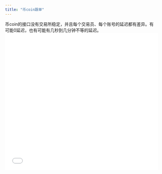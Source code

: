 ```yaml
---
title: "币coin跟单"
---
```


<Note>
  币coin的接口没有交易所稳定，并且每个交易员、每个账号的延迟都有差异。有可能0延迟，也有可能有几秒到几分钟不等的延迟。
</Note>

<iframe src="//player.bilibili.com/player.html?isOutside=true&aid=115096684596722&bvid=BV1iNekzUEAT&cid=31977309681&p=1&autoplay=0" scrolling="no" border="0" frameborder="no" framespacing="0" allowfullscreen="true" width="100%" height="450px" />

<Steps>
  <Step title="选择币coin跟单">
    填写自己的币coin账号密码。

    如果想跟的人在币coin上开启了付费订阅，你需要先获取到对方的订阅码才可跟单。

    <img
      src="/images/copyapes/bc.png"
      alt="Bc Pn"
      title="Bc Pn"
      style={{ width:"81%" }}
    />
  </Step>
  <Step title="搜索目标交易员">
    <img
      src="/images/copyapes/bc1.png"
      alt="Bc1 Pn"
      title="Bc1 Pn"
      style={{ width:"72%" }}
    />

    选择你要跟单的交易员账号进行跟单
  </Step>
  <Step title="选择跟单模式">
    提供跟单操作记录和合约仓位两种模式

    <Note>
      操作记录的跟单速度优于合约仓位\
      合约仓位的准确度优于操作记录
    </Note>
    由于现货交易也会出现在操作记录中，会对跟单造成一定程度干扰，可以联系客服设置交易员白名单，主动过滤改交易员的现货操作。
  </Step>
</Steps>